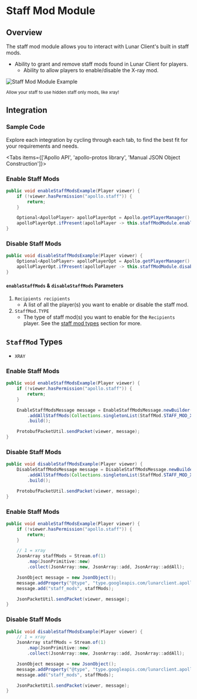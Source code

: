 
# Staff Mod Module

## Overview

The staff mod module allows you to interact with Lunar Client's built in staff mods.

- Ability to grant and remove staff mods found in Lunar Client for players.
  - Ability to allow players to enable/disable the X-ray mod.

![Staff Mod Module Example](https://i.imgur.com/8muCExp.png)

<div style={{ textAlign: "center" }}>
    <small>Allow your staff to use hidden staff only mods, like xray!</small>
</div>

## Integration

### Sample Code
Explore each integration by cycling through each tab, to find the best fit for your requirements and needs.

<Tabs items={['Apollo API', 'apollo-protos library', 'Manual JSON Object Construction']}>

<Tab>

### Enable Staff Mods

```java
public void enableStaffModsExample(Player viewer) {
    if (!viewer.hasPermission("apollo.staff")) {
        return;
    }

    Optional<ApolloPlayer> apolloPlayerOpt = Apollo.getPlayerManager().getPlayer(viewer.getUniqueId());
    apolloPlayerOpt.ifPresent(apolloPlayer -> this.staffModModule.enableStaffMods(apolloPlayer, Collections.singletonList(StaffMod.XRAY)));
}
```

### Disable Staff Mods

```java
public void disableStaffModsExample(Player viewer) {
    Optional<ApolloPlayer> apolloPlayerOpt = Apollo.getPlayerManager().getPlayer(viewer.getUniqueId());
    apolloPlayerOpt.ifPresent(apolloPlayer -> this.staffModModule.disableStaffMods(apolloPlayer, Collections.singletonList(StaffMod.XRAY)));
}
```

#### `enableStaffMods` & `disableStaffMods` Parameters

1. `Recipients recipients`
   - A list of all the player(s) you want to enable or disable the staff mod.
2. `StaffMod.TYPE`
   - The type of staff mod(s) you want to enable for the `Recipients` player. See the [staff mod types](#staffmod-types) section for more.

## `StaffMod` Types

* `XRAY`

</Tab>

<Tab>

### Enable Staff Mods

```java
public void enableStaffModsExample(Player viewer) {
    if (!viewer.hasPermission("apollo.staff")) {
        return;
    }

    EnableStaffModsMessage message = EnableStaffModsMessage.newBuilder()
        .addAllStaffMods(Collections.singletonList(StaffMod.STAFF_MOD_XRAY))
        .build();

    ProtobufPacketUtil.sendPacket(viewer, message);
}
```

### Disable Staff Mods

```java
public void disableStaffModsExample(Player viewer) {
    DisableStaffModsMessage message = DisableStaffModsMessage.newBuilder()
        .addAllStaffMods(Collections.singletonList(StaffMod.STAFF_MOD_XRAY))
        .build();

    ProtobufPacketUtil.sendPacket(viewer, message);
}
```

</Tab>

<Tab>

### Enable Staff Mods

```java
public void enableStaffModsExample(Player viewer) {
    if (!viewer.hasPermission("apollo.staff")) {
        return;
    }

    // 1 = xray
    JsonArray staffMods = Stream.of(1)
        .map(JsonPrimitive::new)
        .collect(JsonArray::new, JsonArray::add, JsonArray::addAll);

    JsonObject message = new JsonObject();
    message.addProperty("@type", "type.googleapis.com/lunarclient.apollo.staffmod.v1.EnableStaffModsMessage");
    message.add("staff_mods", staffMods);

    JsonPacketUtil.sendPacket(viewer, message);
}
```

### Disable Staff Mods

```java
public void disableStaffModsExample(Player viewer) {
    // 1 = xray
    JsonArray staffMods = Stream.of(1)
        .map(JsonPrimitive::new)
        .collect(JsonArray::new, JsonArray::add, JsonArray::addAll);

    JsonObject message = new JsonObject();
    message.addProperty("@type", "type.googleapis.com/lunarclient.apollo.staffmod.v1.DisableStaffModsMessage");
    message.add("staff_mods", staffMods);

    JsonPacketUtil.sendPacket(viewer, message);
}
```

</Tab>

</Tabs>
